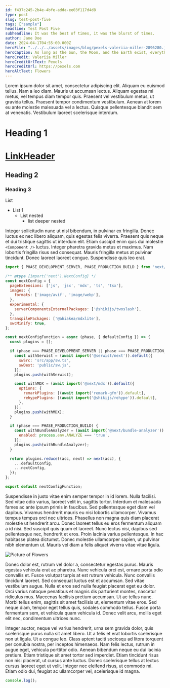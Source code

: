 ```yaml
---
id: f437c245-2b4e-4bfe-adda-ee03f117d4d8
type: post
slug: test-post-five
tags: ["sample"]
headline: Test Post Five
subheadline: It was the best of times, it was the blurst of times.
author: Jane Doe
date: 2024-04-1T04:55:00.000Z
heroFile: "../../../assets/images/blog/pexels-valeriia-miller-2896280.jpg"
heroCaption: As long as the Sun, the Moon, and the Earth exist, everything will be all right.
heroCredit: Valeriia Miller
heroCreditUrlText: Pexels
heroCreditUrl: https://pexels.com
heroAltText: Flowers
---
```


Lorem ipsum dolor sit amet, consectetur adipiscing elit. Aliquam eu euismod tellus. Nam a leo diam. Mauris ut accumsan lectus. Aliquam egestas mi metus, vel tempus diam tempor quis. Praesent vel vestibulum metus, ut gravida tellus. Praesent tempor condimentum vestibulum. Aenean at lorem eu ante molestie malesuada vel a lectus. Quisque pellentesque blandit sem at venenatis. Vestibulum laoreet scelerisque interdum.

# Heading 1

# [LinkHeader](https://google.com)

## Heading 2

### Heading 3

List

- List 1
  - List nested
    - list deeper nested

Integer sollicitudin nunc ut nisl bibendum, in pulvinar ex fringilla. Donec luctus ex nec libero aliquam, quis egestas felis viverra. Praesent quis neque et dui tristique sagittis ut interdum elit. Etiam suscipit enim quis dui molestie `<Component />` luctus. Integer pharetra gravida metus et maximus. Nam lobortis fringilla risus sed consequat. Mauris fringilla metus at pulvinar tincidunt. Donec laoreet laoreet congue. Suspendisse quis leo erat.

```js
import { PHASE_DEVELOPMENT_SERVER, PHASE_PRODUCTION_BUILD } from 'next/constants.js';

/** @type {import('next').NextConfig} */
const nextConfig = {
  pageExtensions: ['js', 'jsx', 'mdx', 'ts', 'tsx'],
  images: {
    formats: ['image/avif', 'image/webp'],
  },
  experimental: {
    serverComponentsExternalPackages: ['@shikijs/twoslash'],
  },
  transpilePackages: ['@ahiakea/mdxlite'],
  swcMinify: true,
};

const nextConfigFunction = async (phase, { defaultConfig }) => {
  const plugins = [];

  if (phase === PHASE_DEVELOPMENT_SERVER || phase === PHASE_PRODUCTION_BUILD) {
    const withSerwist = (await import('@serwist/next')).default({
      swSrc: 'src/app/sw.ts',
      swDest: 'public/sw.js',
    });
    plugins.push(withSerwist);

    const withMDX = (await import('@next/mdx')).default({
      options: {
        remarkPlugins: [(await import('remark-gfm')).default],
        rehypePlugins: [(await import('@shikijs/rehype')).default],
      },
    });
    plugins.push(withMDX);
  }

  if (phase === PHASE_PRODUCTION_BUILD) {
    const withBundleAnalyzer = (await import('@next/bundle-analyzer')).default({
      enabled: process.env.ANALYZE === 'true',
    });
    plugins.push(withBundleAnalyzer);
  }

  return plugins.reduce((acc, next) => next(acc), {
    ...defaultConfig,
    ...nextConfig,
  });
};

export default nextConfigFunction;
```

Suspendisse in justo vitae enim semper tempor in id lorem. Nulla facilisi. Sed vitae odio varius, laoreet velit in, sagittis tortor. Interdum et malesuada fames ac ante ipsum primis in faucibus. Sed pellentesque eget diam vel dapibus. Vivamus hendrerit mauris eu nisi lobortis ullamcorper. Vivamus tempus tempus orci nec ultrices. Phasellus non magna quis diam placerat molestie ut hendrerit arcu. Donec laoreet tellus eu eros fermentum aliquam a id nisi. Sed suscipit quis quam et laoreet. Nunc lectus nisi, dapibus sed pellentesque nec, hendrerit et eros. Proin lacinia varius pellentesque. In hac habitasse platea dictumst. Donec molestie ullamcorper sapien, ut pulvinar nibh elementum ut. Mauris vel diam a felis aliquet viverra vitae vitae ligula.

![Picture of Flowers](/assets/images/blog/pexels-brett-sayles-992734.jpg)

Donec dolor est, rutrum vel dolor a, consectetur egestas purus. Mauris egestas vehicula erat ac pharetra. Nunc vehicula orci est, ornare porta odio convallis et. Fusce volutpat turpis at est rutrum vehicula. Nunc convallis tincidunt laoreet. Sed consequat luctus est et accumsan. Sed vitae vestibulum augue. Nulla et eros sed nulla feugiat placerat eget eu dolor. Orci varius natoque penatibus et magnis dis parturient montes, nascetur ridiculus mus. Maecenas facilisis pretium accumsan. Ut ac tellus nunc. Morbi tellus enim, sagittis sit amet facilisis ut, elementum vitae eros. Sed neque diam, tempor eget tellus quis, sodales commodo tellus. Fusce porta fermentum sem, et vehicula quam vehicula id. Donec velit arcu, mollis eget elit nec, condimentum ultrices nunc.

Integer auctor, neque vel varius hendrerit, urna sem gravida dolor, quis scelerisque purus nulla sit amet libero. Ut a felis et erat lobortis scelerisque non ut ligula. Ut a congue leo. Class aptent taciti sociosqu ad litora torquent per conubia nostra, per inceptos himenaeos. Nam felis lectus, rutrum in augue eget, vehicula porttitor odio. Aenean bibendum neque eu dui lacinia pretium. Etiam tristique sit amet tortor sed imperdiet. Etiam tincidunt risus non nisi placerat, ut cursus ante luctus. Donec scelerisque tellus at lectus cursus laoreet eget ut velit. Integer nec eleifend risus, ut commodo mi. Etiam odio dui, feugiat ac ullamcorper vel, scelerisque id magna.

```js
console.log();
```
